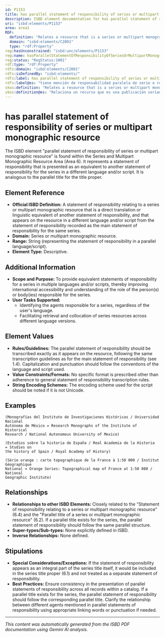 ```yaml
---
id: P1153
title: has parallel statement of responsibility of series or multipart monographic resource
description: ISBD element documentation for has parallel statement of responsibility of series or multipart monographic resource
uri: "isbd:elements/P1153"
area: area1
RDF:
  definition: "Relates a resource that is a series or multipart monographic resource to one or more names, phrases, or groups of characters relating to the identification and/or function of any persons or corporate bodies responsible for or contributing to the creation or realisation of the intellectual or artistic content of a work contained in the resource, presented on the preferred source of information for the resource as an equivalent in another language or script."
  domain: "isbd:elements/C2001"
  type: "rdf:Property"
reg:hasUnconstrained: "isbd:unc/elements/P1153"
reg:name: hasParallelStatementOfResponsibilityOfSeriesOrMultipartMonographicResource
reg:status: "RegStatus:1001"
rdf:type: "rdf:Property"
rdfs:domain: "isbd:elements/C2001"
rdfs:isDefinedBy: "isbd:elements/"
rdfs:label: has parallel statement of responsibility of series or multipart monographic resource
rdfs:label@es: "tiene mención de responsabilidad paralela de serie o recurso monográfico multiparte"
skos:definition: "Relates a resource that is a series or multipart monographic resource to one or more names, phrases, or groups of characters relating to the identification and/or function of any persons or corporate bodies responsible for or contributing to the creation or realisation of the intellectual or artistic content of a work contained in the resource, presented on the preferred source of information for the resource as an equivalent in another language or script."
skos:definition@es: "Relaciona un recurso que es una publicación seriada o recurso monográfico multiparte con uno o más nombres, frases, o grupos de caracteres relativos a la identificación y/o función de cualquier persona o entidad corporativa responsable de contribuir a la creación o realización del contenido intelectual o artístico de una obra contenida en el recurso, presentada en la fuente de información preferida para el recurso como equivalente en otra lengua o escritura."
---
```

# has parallel statement of responsibility of series or multipart monographic resource

The ISBD element "parallel statement of responsibility of series or multipart monographic resource" is found within the Series and Multipart Monographic Resource Area (Area 6). It represents a statement of responsibility that is presented as an equivalent to another statement of responsibility for the series in a different language and/or script. It is analogous to the parallel title for the title proper.

## Element Reference

- **Official ISBD Definition:**  A statement of responsibility relating to a series or multipart monographic resource that is a direct translation or linguistic equivalent of another statement of responsibility, and that appears on the resource in a different language and/or script from the statement of responsibility recorded as the main statement of responsibility for the same series.
- **Domain:** Series or multipart monographic resource.
- **Range:** String (representing the statement of responsibility in a parallel language/script).
- **Element Type:** Descriptive.

## Additional Information

- **Scope and Purpose:** To provide equivalent statements of responsibility for a series in multiple languages and/or scripts, thereby improving international accessibility and understanding of the role of the person(s) or body(ies) responsible for the series.
- **User Tasks Supported:**
    - Identifying the agents responsible for a series, regardless of the user's language.
    - Facilitating retrieval and collocation of series resources across different language versions.

## Element Values

- **Rules/Guidelines:** The parallel statement of responsibility should be transcribed exactly as it appears on the resource, following the same transcription guidelines as for the main statement of responsibility (see 1.4).  Capitalization and punctuation should follow the conventions of the language and script used.
- **Value Constraints/Formats:** No specific format is prescribed other than adherence to general statement of responsibility transcription rules.
- **String Encoding Schemes:**  The encoding scheme used for the script should be noted if it is not Unicode.

## Examples

```
(Monografías del Instituto de Investigaciones Históricas / Universidad Nacional
Autónoma de México = Research Monographs of the Institute of Historical
Research / National Autonomous University of Mexico)
```

```
(Estudios sobre la historia de España / Real Academia de la Historia  = Studies on
the history of Spain / Royal Academy of History)

```

```
(Série orange : carte topographique de la France à 1:50 000 / Institut Géographique
National = Orange Series: Topographical map of France at 1:50 000 /  National
Geographic Institute)

```

## Relationships

- **Relationships to other ISBD Elements:**  Closely related to the "Statement of responsibility relating to a series or multipart monographic resource" (6.4) and the "Parallel title of a series or multipart monographic resource" (6.2).  If a parallel title exists for the series, the parallel statement of responsibility should follow the same parallel structure.
- **Super-types/Sub-types:** None explicitly defined in ISBD.
- **Inverse Relationships:** None defined.


## Stipulations

- **Special Considerations/Exceptions:** If the statement of responsibility appears as an integral part of the series title itself, it would be included in the series title proper (6.1) and not treated as a separate statement of responsibility.
- **Best Practices:**  Ensure consistency in the presentation of parallel statements of responsibility across all records within a catalog.  If a parallel title exists for the series, the parallel statement of responsibility should follow the corresponding parallel title. Clarify the relationship between different agents mentioned in parallel statements of responsibility using appropriate linking words or punctuation if needed.





---

*This content was automatically generated from the ISBD PDF documentation using Gemini AI analysis.*
